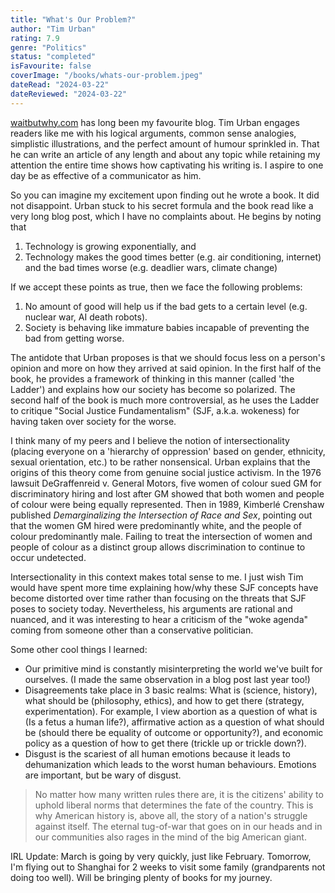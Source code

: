 ```yaml
---
title: "What's Our Problem?"
author: "Tim Urban"
rating: 7.9
genre: "Politics"
status: "completed"
isFavourite: false
coverImage: "/books/whats-our-problem.jpeg"
dateRead: "2024-03-22"
dateReviewed: "2024-03-22"
---
```


[waitbutwhy.com](https://waitbutwhy.com) has long been my favourite blog. Tim Urban engages readers like me with his logical arguments, common sense analogies, simplistic illustrations, and the perfect amount of humour sprinkled in. That he can write an article of any length and about any topic while retaining my attention the entire time shows how captivating his writing is. I aspire to one day be as effective of a communicator as him.

So you can imagine my excitement upon finding out he wrote a book. It did not disappoint. Urban stuck to his secret formula and the book read like a very long blog post, which I have no complaints about. He begins by noting that

1. Technology is growing exponentially, and
2. Technology makes the good times better (e.g. air conditioning, internet) and the bad times worse (e.g. deadlier wars, climate change)

If we accept these points as true, then we face the following problems:

1. No amount of good will help us if the bad gets to a certain level (e.g. nuclear war, AI death robots).
2. Society is behaving like immature babies incapable of preventing the bad from getting worse.

The antidote that Urban proposes is that we should focus less on a person's opinion and more on how they arrived at said opinion. In the first half of the book, he provides a framework of thinking in this manner (called 'the Ladder') and explains how our society has become so polarized. The second half of the book is much more controversial, as he uses the Ladder to critique "Social Justice Fundamentalism" (SJF, a.k.a. wokeness) for having taken over society for the worse.

I think many of my peers and I believe the notion of intersectionality (placing everyone on a 'hierarchy of oppression' based on gender, ethnicity, sexual orientation, etc.) to be rather nonsensical. Urban explains that the origins of this theory come from genuine social justice activism. In the 1976 lawsuit DeGraffenreid v. General Motors, five women of colour sued GM for discriminatory hiring and lost after GM showed that both women and people of colour were being equally represented. Then in 1989, Kimberlé Crenshaw published *Demarginalizing the Intersection of Race and Sex*, pointing out that the women GM hired were predominantly white, and the people of colour predominantly male. Failing to treat the intersection of women and people of colour as a distinct group allows discrimination to continue to occur undetected.

Intersectionality in this context makes total sense to me. I just wish Tim would have spent more time explaining how/why these SJF concepts have become distorted over time rather than focusing on the threats that SJF poses to society today. Nevertheless, his arguments are rational and nuanced, and it was interesting to hear a criticism of the "woke agenda" coming from someone other than a conservative politician.

Some other cool things I learned:

- Our primitive mind is constantly misinterpreting the world we've built for ourselves. (I made the same observation in a blog post last year too!)
- Disagreements take place in 3 basic realms: What is (science, history), what should be (philosophy, ethics), and how to get there (strategy, experimentation). For example, I view abortion as a question of what is (Is a fetus a human life?), affirmative action as a question of what should be (should there be equality of outcome or opportunity?), and economic policy as a question of how to get there (trickle up or trickle down?).
- Disgust is the scariest of all human emotions because it leads to dehumanization which leads to the worst human behaviours. Emotions are important, but be wary of disgust.

> No matter how many written rules there are, it is the citizens' ability to uphold liberal norms that determines the fate of the country. This is why American history is, above all, the story of a nation's struggle against itself. The eternal tug-of-war that goes on in our heads and in our communities also rages in the mind of the big American giant.

IRL Update: March is going by very quickly, just like February. Tomorrow, I'm flying out to Shanghai for 2 weeks to visit some family (grandparents not doing too well). Will be bringing plenty of books for my journey.